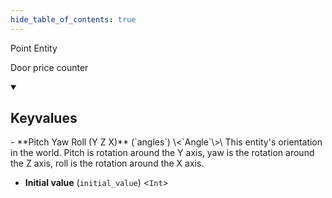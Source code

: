 ```yaml
---
hide_table_of_contents: true
---
```


Point Entity

Door price counter

<details open>
<summary><h2>Keyvalues</h2></summary>
- **Pitch Yaw Roll (Y Z X)** (`angles`) \<`Angle`\>\
This entity's orientation in the world. Pitch is rotation around the Y axis, yaw is the rotation around the Z axis, roll is the rotation around the X axis.

- **Initial value** (`initial_value`) \<`Int`\>


 </details>

